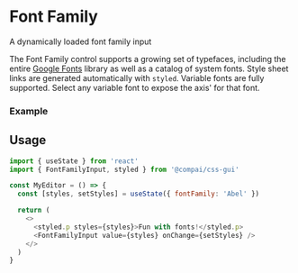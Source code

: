 
<Container>

# Font Family

<FirstParagraph>

A dynamically loaded font family input

</FirstParagraph>

The Font Family control supports a growing set of typefaces, including the entire
[Google Fonts](https://fonts.google.com) library as well as a catalog of system fonts.
Style sheet links are
generated automatically with `styled`. Variable fonts are fully supported. Select any variable font to expose the axis' for that font.

### Example

<FontFamilyExample />

## Usage

```js
import { useState } from 'react'
import { FontFamilyInput, styled } from '@compai/css-gui'

const MyEditor = () => {
  const [styles, setStyles] = useState({ fontFamily: 'Abel' })

  return (
    <>
      <styled.p styles={styles}>Fun with fonts!</styled.p>
      <FontFamilyInput value={styles} onChange={setStyles} />
    </>
  )
}
```

</Container>

